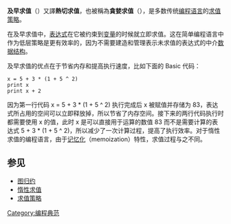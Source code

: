 {{求值策略}}
'''及早求值'''（{{lang-en|Eager evaluation}}）又譯'''熱切求值'''，也被稱為'''貪婪求值'''（{{lang|en|Greedy evaluation}}），是多数传统[[编程语言|编程语言]]的[[求值策略|求值策略]]。

在及早求值中，[[表达式|表达式]]在它被约束到[[变量|变量]]的时候就立即求值。这在简单编程语言中作为低层策略是更有效率的，因为不需要建造和管理表示未求值的表达式的中介[[数据结构|数据结构]]。 

及早求值的优点在于节省内存和提高执行速度，比如下面的 Basic 代码：

 x = 5 + 3 * (1 + 5 ^ 2)
 print x
 print x + 2

因为第一行代码  x = 5 + 3 * (1 + 5 ^ 2)  执行完成后 x 被赋值并存储为 83，表达式所占用的空间可以立即释放掉，所以节省了内存空间。接下来的两行代码执行时都需要使用 x 的值，此时 x 是可以直接用于运算的数值 83 而不是需要计算的表达式  5 + 3 * (1 + 5 ^ 2)，所以减少了一次计算过程，提高了执行效率。对于惰性求值的编程语言，由于[[记忆化|记忆化]]（memoization）特性，求值过程与之不同。

==参见==
*[[图归约|图归约]]
*[[惰性求值|惰性求值]]
*[[求值策略|求值策略]]

{{compu-stub}}

[[Category:编程典范|Category:编程典范]]